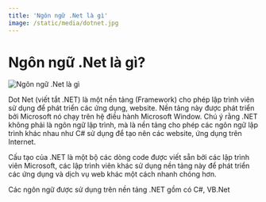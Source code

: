 ```yaml
---
title: 'Ngôn ngữ .Net là gì'
image: /static/media/dotnet.jpg
---
```


# Ngôn ngữ .Net là gì?

![Ngôn ngữ .Net là gì](/static/media/dotnet.jpg)

Dot Net (viết tắt .NET) là một nền tảng (Framework) cho phép lập trình viên sử dụng để phát triển các ứng dụng, website. Nền tảng này được phát triển bởi Microsoft nó chạy trên hệ điều hành Microsoft Window. Chú ý rằng .NET không phải là ngôn ngữ lập trình, mà là nền tảng cho phép các ngôn ngữ lập trình khác nhau như C# sử dụng để tạo nên các website, ứng dụng trên Internet.

Cấu tạo của .NET là một bộ các dòng code được viết sẵn bởi các lập trình viên Microsoft, các lập trình viên khác sử dụng nền tảng này để phát triển các ứng dụng và dịch vụ web khác một cách nhanh chóng hơn.

Các ngôn ngữ được sử dụng trên nền tảng .NET gồm có C#, VB.Net
